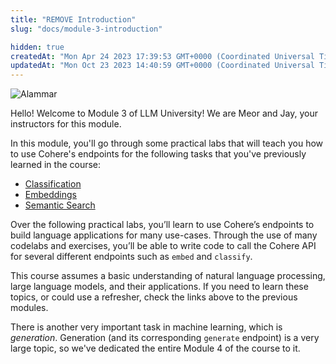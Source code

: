 ```yaml
---
title: "REMOVE Introduction"
slug: "docs/module-3-introduction"

hidden: true
createdAt: "Mon Apr 24 2023 17:39:53 GMT+0000 (Coordinated Universal Time)"
updatedAt: "Mon Oct 23 2023 14:40:59 GMT+0000 (Coordinated Universal Time)"
---
```

<img src='../../../assets/images/fbc9ff3-image.png' alt='Alammar' />


Hello! Welcome to Module 3 of LLM University! We are Meor and Jay, your instructors for this module.

In this module, you'll go through some practical labs that will teach you how to use Cohere's endpoints for the following tasks that you've previously learned in the course:

- [Classification](/docs/how-to-build-a-classifier)
- [Embeddings](/docs/text-embeddings)
- [Semantic Search](/docs/semantic-search)

Over the following practical labs, you’ll learn to use Cohere’s endpoints to build language applications for many use-cases. Through the use of many codelabs and exercises, you’ll be able to write code to call the Cohere API for several different endpoints such as `embed` and `classify`.

This course assumes a basic understanding of natural language processing, large language models, and their applications. If you need to learn these topics, or could use a refresher, check the links above to the previous modules.

There is another very important task in machine learning, which is _generation_. Generation (and its corresponding `generate` endpoint) is a very large topic, so we've dedicated the entire Module 4 of the course to it.
